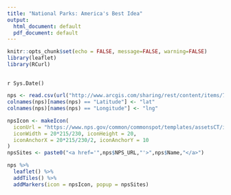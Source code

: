 ```yaml
---
title: "National Parks: America's Best Idea"
output:
  html_document: default
  pdf_document: default
---
```

```r
knitr::opts_chunk$set(echo = FALSE, message=FALSE, warning=FALSE)
library(leaflet)
library(RCurl)
```

## 
`r Sys.Date()`
```r
nps <- read.csv(url("http://www.arcgis.com/sharing/rest/content/items/79f3f48214d244c58595aa4d3f690bab/data"))
colnames(nps)[names(nps) == "Latitude"] <- "lat"
colnames(nps)[names(nps) == "Longitude"] <- "lng"

npsIcon <- makeIcon(
  iconUrl = "https://www.nps.gov/common/commonspot/templates/assetsCT/images/branding/logo.png",
  iconWidth = 20*215/230, iconHeight = 20,
  iconAnchorX = 20*215/230/2, iconAnchorY = 10
)
npsSites <- paste0("<a href='",nps$NPS_URL,"'>",nps$Name,"</a>")

nps %>%
  leaflet() %>%
  addTiles() %>%
  addMarkers(icon = npsIcon, popup = npsSites)
```
